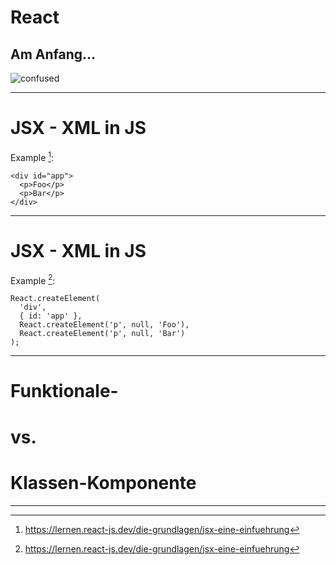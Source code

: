 # React

## Am Anfang…

![confused](https://media.giphy.com/media/l378hyTQvH3bCdD2g/giphy-downsized.gif)

---

# JSX - XML in JS

Example [^1]:
```JSX
<div id="app">
  <p>Foo</p>
  <p>Bar</p>
</div>
```

[^1]: https://lernen.react-js.dev/die-grundlagen/jsx-eine-einfuehrung

---

# JSX - XML in JS

Example [^1]:
```JS
React.createElement(
  'div',
  { id: 'app' },
  React.createElement('p', null, 'Foo'),
  React.createElement('p', null, 'Bar')
);
```
[^1]: https://lernen.react-js.dev/die-grundlagen/jsx-eine-einfuehrung

---

# Funktionale-
# vs.
# Klassen-Komponente

---

